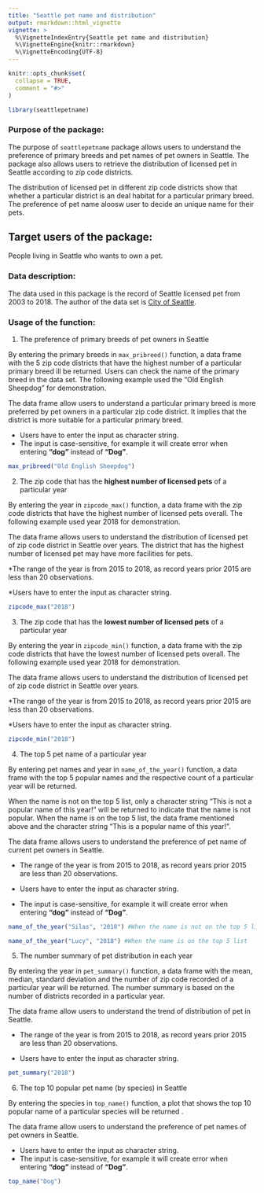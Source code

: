 ```yaml
---
title: "Seattle pet name and distribution"
output: rmarkdown::html_vignette
vignette: >
  %\VignetteIndexEntry{Seattle pet name and distribution}
  %\VignetteEngine{knitr::rmarkdown}
  %\VignetteEncoding{UTF-8}
---
```


```r
knitr::opts_chunk$set(
  collapse = TRUE,
  comment = "#>"
)
```

```r
library(seattlepetname)
```

### Purpose of the package:

The purpose of `seattlepetname` package allows users to understand the preference of primary breeds and pet names of pet owners in Seattle. The package also allows users to retrieve the distribution of licensed pet in Seattle according to zip code districts.

The distribution of licensed pet in different zip code districts show that whether a particular district is an deal habitat for a particular primary breed. The preference of pet name aloosw user to decide an unique name for their pets.

## Target users of the package:

People living in Seattle who wants to own a pet.

### Data description:

The data used in this package is the record of Seattle licensed pet from 2003 to 2018. The author of the data set is [City of Seattle](https://data.seattle.gov/Community/Seattle-Pet-Licenses/jguv-t9rb).

### Usage of the function:

1.  The preference of primary breeds of pet owners in Seattle

By entering the primary breeds in `max_pribreed()` function, a data frame with the 5 zip code districts that have the highest number of a particular primary breed ill be returned. Users can check the name of the primary breed in the data set. The following example used the "Old English Sheepdog" for demonstration.

The data frame allow users to understand a particular primary breed is more preferred by pet owners in a particular zip code district. It implies that the district is more suitable for a particular primary breed.

-   Users have to enter the input as character string.
-   The input is case-sensitive, for example it will create error when entering **"dog"** instead of **"Dog"**.

```r

max_pribreed("Old English Sheepdog")

```

2.  The zip code that has the **highest number of licensed pets** of a particular year

By entering the year in `zipcode_max()` function, a data frame with the zip code districts that have the highest number of licensed pets overall. The following example used year 2018 for demonstration.

The data frame allows users to understand the distribution of licensed pet of zip code district in Seattle over years. The district that has the highest number of licensed pet may have more facilities for pets.

\*The range of the year is from 2015 to 2018, as record years prior 2015 are less than 20 observations.

\*Users have to enter the input as character string.

```r

zipcode_max("2018")

```

3.  The zip code that has the **lowest number of licensed pets** of a particular year

By entering the year in `zipcode_min()` function, a data frame with the zip code districts that have the lowest number of licensed pets overall. The following example used year 2018 for demonstration.

The data frame allows users to understand the distribution of licensed pet of zip code district in Seattle over years.

\*The range of the year is from 2015 to 2018, as record years prior 2015 are less than 20 observations.

\*Users have to enter the input as character string.

```r

zipcode_min("2018")

```


4.  The top 5 pet name of a particular year

By entering pet names and year in `name_of_the_year()` function, a data frame with the top 5 popular names and the respective count of a particular year will be returned.

When the name is not on the top 5 list, only a character string "This is not a popular name of this year!" will be returned to indicate that the name is not popular. When the name is on the top 5 list, the data frame mentioned above and the character string "This is a popular name of this year!".

The data frame allows users to understand the preference of pet name of current pet owners in Seattle.

-   The range of the year is from 2015 to 2018, as record years prior 2015 are less than 20 observations.

-   Users have to enter the input as character string.

-   The input is case-sensitive, for example it will create error when entering **"dog"** instead of **"Dog"**.

```r

name_of_the_year("Silas", "2018") #When the name is not on the top 5 list

```

```r

name_of_the_year("Lucy", "2018") #When the name is on the top 5 list

```


5.  The number summary of pet distribution in each year

By entering the year in `pet_summary()` function, a data frame with the mean, median, standard deviation and the number of zip code recorded of a particular year will be returned. The number summary is based on the number of districts recorded in a particular year.

The data frame allow users to understand the trend of distribution of pet in Seattle.

-   The range of the year is from 2015 to 2018, as record years prior 2015 are less than 20 observations.

-   Users have to enter the input as character string.

```r

pet_summary("2018")

```


6.  The top 10 popular pet name (by species) in Seattle

By entering the species in `top_name()` function, a plot that shows the top 10 popular name of a particular species will be returned .

The data frame allow users to understand the preference of pet names of pet owners in Seattle.

-   Users have to enter the input as character string.
-   The input is case-sensitive, for example it will create error when entering **"dog"** instead of **"Dog"**.

```r

top_name("Dog") 
```
